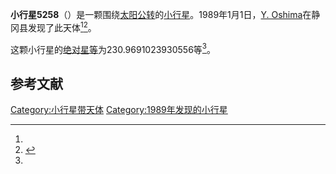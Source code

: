 {{Infobox planet
| bgcolour = #FFFFC0
| name = 5258
| symbol = 
| image = 
| caption = 
| discovery = yes
| discovery_ref = 
| discoverer = [[Y._Oshima|Y. Oshima]]
| discovery_site = [[静冈县|静冈县]] 
| discovered = 1989年1月1日
| designations = yes
| mp_name = 
| named_after = 
| alt_names = 
| mp_category = [[特洛伊小行星|特洛伊小行星]]
| orbit_ref = <ref name="a">[http://ssd.jpl.nasa.gov/sbdb.cgi?sstr=5258 5258] {{Wayback|url=http://ssd.jpl.nasa.gov/sbdb.cgi?sstr=5258 |date=20110609232525 }}，小行星數據庫瀏覽器（JPL Small-Body Database Browser）－[[美国国家航空航天局|美国国家航空航天局]]喷气推进实验室</ref>
| epoch = 2456400.5 (2013年4月18日更新)
| aphelion = {{convert|5.598897292757136|AU|km|3|abbr=on|lk=out}}
| perihelion = {{convert|4.78581387271056|AU|km|3|abbr=on}}
| semimajor = {{convert|5.192355582733848|AU|km|3|abbr=on}}
| eccentricity = 0.0782962
| period = 4321.604968 [[日|日]]<br />11.83[[儒略年|儒略年]]
| avg_speed = 
| inclination = 5.914197163528886
| asc_node = 248.1705620632931
| mean_anomaly = 
| arg_peri = 230.9691023930556
| satellites = 
| physical_characteristics = yes
| dimensions = 
| mass = 
| density = 
| surface_grav = 
| escape_velocity = 
| sidereal_day = 
| axial_tilt = 
| pole_ecliptic_lat = 
| pole_ecliptic_lon = 
| albedo = 
| temperatures= 
| temp_name1 = 
| mean_temp_1 = 
| max_temp_1 = 
| temp_name2 = 
| max_temp_2 = 
| spectral_type = 
| abs_magnitude = 230.9691023930556
}}

'''小行星5258'''（{{lang-en|5258}}）是一颗围绕[[太阳|太阳]][[公转|公转]]的[[小行星|小行星]]。1989年1月1日，[[Y._Oshima|Y. Oshima]]在静冈县发现了此天体<ref name="a" /><ref>{{cite news|title=小行星列表|url=http://cfa-www.harvard.edu/iau/lists/NumberedMPs.txt|accessdate=2013-07-08|newspaper=哈佛大学|archive-date=2008-05-17|archive-url=https://web.archive.org/web/20080517010638/http://cfa-www.harvard.edu/iau/lists/NumberedMPs.txt|dead-url=no}}</ref>。

这颗小行星的[[绝对星等|绝对星等]]为230.9691023930556等<ref name="a" />。

==参考文献==
{{reflist}}
{{Minor Planet Number|[[小行星5257|小行星5257]]|[[小行星5259|小行星5259]]}}

{{小天体}}

[[Category:小行星带天体|Category:小行星带天体]]
[[Category:1989年发现的小行星|Category:1989年发现的小行星]]

{{asteroid-stub}}